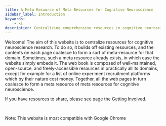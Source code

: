 ```yaml
---
title: A Meta Resource of Meta Resources for Cognitive Neuroscience
sidebar_label: Introduction
keywords:
    - kl
description: Centralizing comprehensive resources in cognitive neuroscience
---
```


Welcome! The aim of this website is to centralize resources for cognitive neuroscience research. To do so, it builds off existing resources, and the contents on each page coalesce to form a sort of meta-resource for that domain. Sometimes, such a meta resource already exists, in which case the website simply embeds it. The web book is composed of well-maintained, open-source, and freely-accessible resources in practically all its domains, except for example for a list of online experiment recruitment platforms which by their nature cost money. Together, all the web pages in turn coalesce to form a meta resource of meta resources for cognitive neuroscience.

If you have resources to share, please see page the [Getting Involved](contributing/getting-involved).

<br/>

Note: This website is most compatible with Google Chrome
